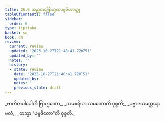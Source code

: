 ```yaml
---
title: 26.6 အညတရဗြာဟ္မဏပဗ္ဗဇိတဝတ္ထု
tableOfContents: false
sidebar:
  order: 6
type: tipitaka
basket: su
book: dh
review:
  current: review
  updated: '2025-10-27T21:48:41.720751'
  updated_by: ''
  notes: ''
  history:
  - state: review
    date: '2025-10-27T21:48:41.720751'
    updated_by: ''
    notes: ''
    previous_state: draft
---
```



<ReviewStatus review={frontmatter.review} showDetails={true} />

<HypothesisAnnotation frontmatter={frontmatter} />

<DynamicBreadcrumb />

<Division number="388" book="dh" e="ch" v="18" p="69">

<Paragraph number="416" type="verses" book="dh">
_ဗာဟိတပါပေါတိ ဗြာဟ္မဏော,_  
_သမစရိယာ သမဏောတိ ဝုစ္စတိ;_  
_ပဗ္ဗာဇယမတ္တနော မလံ,_  
_တသ္မာ “ပဗ္ဗဇိတော”တိ ဝုစ္စတိ._
</Paragraph>
</Division>